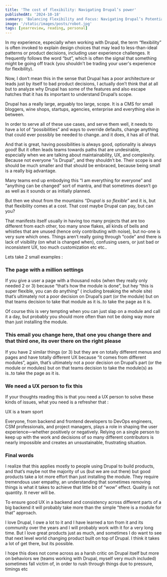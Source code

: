 ```yaml
---
title: 'The cost of flexibility: Navigating Drupal’s power'
publishedAt: '2024-10-18'
summary: 'Balancing Flexibility and Focus: Navigating Drupal’s Potential Without Sacrificing UX and Maintainability'
image: '/static/images/posts/robot.jpg'
tags: [yearreview, reading, personal]
---
```



In my experience, especially when working with Drupal, the term “flexibility” is often invoked to explain design choices that may lead to less-than-ideal patterns or product decisions, including user experience challenges. It frequently follows the word “but”, which is often the signal that something might be going off track (you shouldn't be trading your user's experience for flexibility).

Now, I don’t mean this in the sense that Drupal has a poor architecture or leads just by itself to bad product decisions, I actually don’t think that at all but to analyze why Drupal has some of the features and also escape hatches that it has its important to understand Drupal’s scope.

Drupal has a really large, arguably too large, scope. It is a CMS for small bloggers, wine shops, startups, agencies, enterprise and everything else in between.

In order to serve all of these use cases, and serve them well, it needs to have a lot of “possibilities” and ways to override defaults, change anything that could ever possibly be needed to change..and it does, it has all of that.

And that is great, having possibilities is always good, optionality is always good! But it often leads teams towards paths that are undesirable, especially when we are talking about maintainability, UX, and complexity. Because not everyone "is Drupal", and they shouldn’t be. Their scope is and should be much smaller and that should be embraced, because being small is a really big advantage.

Many teams end up embodying this “I am everything for everyone” and “anything can be changed” sort of mantra, and that sometimes doesn’t go as well as it sounds or as initially planned.

But then we shout from the mountains _“Drupal is so flexible”_ and it is, but that flexibility comes at a cost. That cost maybe Drupal can pay, but can you?

That manifests itself usually in having too many projects that are too different from each other, too many snow flakes, all kinds of bells and whistles that are unused (hence only contributing with noise), but no-one is very sure which ones. Things aren’t really going through “code” and there is lack of visibility (on what is changed when), confusing users, or just bad or inconsistent UX, too much customization etc etc..

Lets take 2 small examples :

### The page with a million settings

If you give a user a page with a thousand nobs (when they really only needed 2 or 3) because “that’s how the module is done", but hey “this is super flexible, you can do anything“ ( including breaking the whole site) that’s ultimately not a poor decision on Drupal’s part (or the module) but on that teams decision to take that module as it is..to take the page as it is.

Of course this is very tempting when you can just slap on a module and call it a day, but probably you should more often than not be doing way more than just installing the module.

### This email you change here, that one you change there and that third one, its over there on the right please

If you have 2 similar things (or 3) but they are on totally different menus and pages and have totally different UX because “it comes from different modules”, again, that’s ultimately not a poor decision on Drupal’s part (or the module or modules) but on that teams decision to take the module(s) as is..to take the page as it is.

### We need a UX person to fix this

If your thoughts reading this is that you need a UX person to solve these kinds of issues, what you need is a refresher that :

<Quote>UX is a team sport</Quote>

Everyone, from backend and frontend developers to DevOps engineers, CSM professionals, and project managers, plays a role in shaping the user experience—whether positively or negatively. Relying on a single person to keep up with the work and decisions of so many different contributors is nearly impossible and creates an unsustainable, frustrating situation.

### Final words

I realize that this applies mostly to people using Drupal to build products, and that’s maybe not the majority of us (but we are out there) but good products take a lot more effort than just installing the module. They require tremendous user empathy, an understanding that sometimes removing things is what it takes to achieve that little bit of “wow” effect. Quality is not quantity. It never will be.

To ensure good UX in a backend and consistency across different parts of a big backend it will probably take more than the simple “there is a module for that” approach.

I love Drupal, I owe a lot to it and I have learned a ton from it and its community over the years and I will probably work with it for a very long time. But I love great products just as much, and sometimes I do want to see that next level world changing product built on top of Drupal. I think it takes a lot of get there, but its possible.

I hope this does not come across as a harsh critic on Drupal itself but more on behaviors we (teams working with Drupal, myself very much included) sometimes fall victim of, in order to rush through things due to pressure, timings etc
